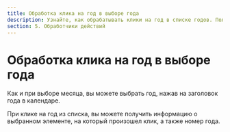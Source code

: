 ```yaml
---
title: Обработка клика на год в выборе года
description: Узнайте, как обрабатывать клики на год в списке годов. Получите информацию о выбранном годе и его номере.
section: 5. Обработчики действий
---
```


# Обработка клика на год в выборе года

Как и при выборе месяца, вы можете выбрать год, нажав на заголовок года в календаре.

При клике на год из списка, вы можете получить информацию о выбранном элементе, на который произошел клик, а также номер года.

<Sandbox example="handle-click-on-the-year-in-the-year-selection" />
